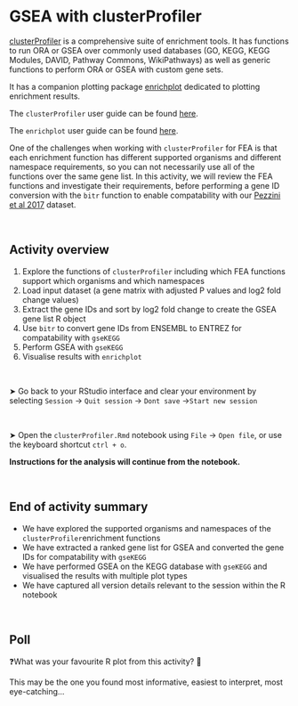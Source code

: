 # GSEA with clusterProfiler


[clusterProfiler](https://bioconductor.org/packages/release/bioc/html/clusterProfiler.html) is a comprehensive suite of enrichment tools. It has functions to run ORA or GSEA over commonly used databases (GO, KEGG, KEGG Modules, DAVID, Pathway Commons, WikiPathways) as well as generic functions to perform ORA or GSEA with custom gene sets.

It has a companion plotting package [enrichplot](https://www.bioconductor.org/packages/release/bioc/html/enrichplot.html) dedicated to plotting enrichment results. 

The `clusterProfiler` user guide can be found [here](https://bioconductor.org/packages/devel/bioc/manuals/clusterProfiler/man/clusterProfiler.pdf). 

The `enrichplot` user guide can be found [here](https://www.bioconductor.org/packages/devel/bioc/manuals/enrichplot/man/enrichplot.pdf). 

One of the challenges when working with `clusterProfiler` for FEA is that each enrichment function has different supported organisms and different namespace requirements, so you can not necessarily use all of the functions over the same gene list. In this activity, we will review the FEA functions and investigate their requirements, before performing a gene ID conversion with the `bitr` function to enable compatability with our [Pezzini et al 2017](https://link.springer.com/article/10.1007/s10571-016-0403-y) dataset. 

<p>&nbsp;</p>  <!-- insert blank line -->

## Activity overview

1. Explore the functions of `clusterProfiler` including which FEA functions support which organisms and which namespaces
2. Load input dataset (a gene matrix with adjusted P values and log2 fold change values) 
3. Extract the gene IDs and sort by log2 fold change to create the GSEA gene list R object
4. Use `bitr` to convert gene IDs from ENSEMBL to ENTREZ for compatability with `gseKEGG`
5. Perform GSEA with `gseKEGG`
6. Visualise results with `enrichplot`

<p>&nbsp;</p>  <!-- insert blank line -->

&#x27A4; Go back to your RStudio interface and clear your environment by selecting `Session` &rarr; `Quit session` &rarr; `Dont save` &rarr;`Start new session`


<p>&nbsp;</p>  <!-- insert blank line -->

&#x27A4; Open the `clusterProfiler.Rmd` notebook using `File` &rarr; `Open file`, or use the keyboard shortcut `ctrl + o`. 


**Instructions for the analysis will continue from the notebook.**

<p>&nbsp;</p>  <!-- insert blank line -->

## End of activity summary

- We have explored the supported organisms and namespaces of the `clusterProfiler`enrichment functions 
- We have extracted a ranked gene list for GSEA and converted the gene IDs for compatability with `gseKEGG`
- We have performed GSEA on the KEGG database with `gseKEGG` and visualised the results with multiple plot types 
- We have captured all version details relevant to the session within the R notebook

<p>&nbsp;</p>  <!-- insert blank line -->

## Poll

❓What was your favourite R plot from this activity? 🤔

This may be the one you found most informative, easiest to interpret, most eye-catching... 

